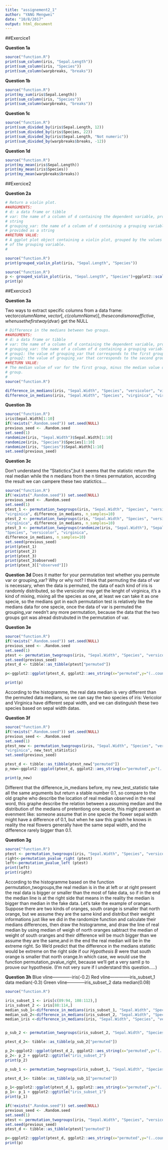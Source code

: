 ```yaml
---
title: "assignement2_1"
author: "YANG Mengwei"
date: "10/8/2017"
output: html_document
---
```

##Exercice1

**Question 1a**

```r
source("function.R")
print(sum_column(iris, "Sepal.Length"))
print(sum_column(iris, "Species"))
print(sum_column(warpbreaks, "breaks"))
```

**Question 1b**

```r
source("function.R")
print(my_sum(iris$Sepal.Length))
print(sum_column(iris, "Species"))
print(sum_column(warpbreaks, "breaks"))
```

**Question 1c**

```r
source("function.R")
print(sum_divided_by(iris$Sepal.Length, 12))
print(sum_divided_by(iris$Species, 22))
print(sum_divided_by(iris$Sepal.Length, "Not numeric"))
print(sum_divided_by(warpbreaks$breaks, -12))
```

**Question 1d**
```r
source("function.R")
print(my_mean(iris$Sepal.Length))
print(my_mean(iris$Species))
print(my_mean(warpbreaks$breaks))
```

##Exercice2

**Question 2a**

```r
# Return a violin plot.
##ARGUMENTS:
# d: a data frame or tibble
# var: the name of a column of d containing the dependent variable, provided as a
# string
# grouping_var: the name of a column of d containing a grouping variable,
# provided as a string
##RETURN VALUE:
# A ggplot plot object containing a violin plot, grouped by the values
# of the grouping variable.
#

source("function.R")
print(grouped_violin_plot(iris, "Sepal.Length", "Species"))
```

```r
source("function.R")
p <- grouped_violin_plot(iris, "Sepal.Length", "Species")+ggplot2::scale_fill_brewer(palette ="PuBu")+ggplot2::labs(title="Iris Data")
print(p)

```

##Exercice3

**Question 3a**

Two ways to extract specific columns from a data frame: vector$columnName,vector[,c(columnName)],the second is more effictive,when use the first way (d$var) get the NULL


```r
# Difference in the medians between two groups.
##ARGUMENTS:
# d: a data frame or tibble
# var: the name of a column of d containing the dependent variable, provided as a string
# grouping_var: the name of a column of d containing a grouping variable, provided as a string
# group1: the value of grouping_var that corresponds to the first group
# group2: the value of grouping_var that corresponds to the second group
##RETURN VALUE:
# The median value of var for the first group, minus the median value of var for the second
# group.
#
source("function.R")

difference_in_medians(iris, "Sepal.Width", "Species", "versicolor", "virginica")
difference_in_medians(iris, "Sepal.Width", "Species", "virginica", "virginica")
```

**Question 3b**

```r
source("function.R")
iris$Sepal.Width[1:10]
if(!exists(".Random.seed")) set.seed(NULL)
previous_seed <- .Random.seed
set.seed(1)
randomize(iris, "Sepal.Width")$Sepal.Width[1:10]
randomize(iris, "Species")$Species[1:10]
randomize(iris, "Species")$Sepal.Width[1:10]
set.seed(previous_seed)
```

**Question 3c**

Don't understand the "Statictics",but it seems that the statistic return the real median while the n medians from the n times permutation, according the result we can campere these two statictics....

```r
source("function.R")
if(!exists(".Random.seed")) set.seed(NULL)
previous_seed <- .Random.seed
set.seed(1)
ptest_1 <- permutation_twogroups(iris, "Sepal.Width", "Species", "versicolor",
"virginica", difference_in_medians, n_samples=10)
ptest_2 <- permutation_twogroups(iris, "Sepal.Width", "Species", "versicolor",
"virginica", difference_in_medians, n_samples=10)
ptest_3 <- permutation_twogroups(randomize(iris, "Sepal.Width"), "Sepal.Width",
"Species", "versicolor", "virginica",
difference_in_medians, n_samples=10)
set.seed(previous_seed)
print(ptest_1)
print(ptest_2)
print(ptest_3)
print(ptest_3$observed)
print(ptest_3[["observed"]])
```

**Question 3d**
Does it matter for your permutation test whether you permute var or grouping_var? Why or why not?
I think that permuting the data of var is necessary, when the data is permuted, the data of each kind of iris is randomly distributed, so the versicolor may get the lenght of virginica, it's a kind of mixing, mixing all the species as one, at least we can take it as one specie, so the medians got in each permutation test is relatively like the medians data for one specie, once the data of var is permuted the grouping_var needn't any more permutation, because the data that the two groups got was alread distrubuted in the permutation of var.

**Question 3e**
```r
source("function.R")
if(!exists(".Random.seed")) set.seed(NULL)
previous_seed <- .Random.seed
set.seed(1)
ptest <- permutation_twogroups(iris, "Sepal.Width", "Species", "versicolor","virginica",difference_in_medians)
set.seed(previous_seed)
ptest_d <- tibble::as_tibble(ptest["permuted"])

p<-ggplot2::ggplot(ptest_d, ggplot2::aes_string(x="permuted",y="(..count..)"))+ggplot2::geom_histogram(fill="yellow",colour="black")+ggplot2::geom_vline(ggplot2::aes(xintercept=median(ptest$observed)))

print(p)
```
According to the histogramme, the real data median is very different than the permuted data medians, so we can say the two species of iris: Vericolor and Virginica have different sepal width, and we can distinguish these two species based on sepal width datas.


**Question 3f**

```r
source("function.R")
if(!exists(".Random.seed")) set.seed(NULL)
previous_seed <- .Random.seed
set.seed(1)
ptest_new <- permutation_twogroups(iris, "Sepal.Width", "Species", "versicolor",
"virginica", new_test_statistic)
set.seed(previous_seed)

ptest_d <- tibble::as_tibble(ptest_new["permuted"])
p_new<-ggplot2::ggplot(ptest_d, ggplot2::aes_string(x="permuted",y="(..count..)"))+ggplot2::geom_histogram(fill="grey",colour="black")+ggplot2::geom_vline(ggplot2::aes(xintercept=median(ptest_new$observed)))

print(p_new)

```

Different that the difference_in_medians before, my new_test_statistic take all the same arguments but return a stable number 0.1, so compare to the old graphe who describe the location of real median observed in the real word, this graphe describe the relation between a assuming median and the distribution of the medians of pretentiong one specie, this might present an evenment like: someone assume that in one specie the flower sepal width might have a difference of 0.1, but when he saw this graph he knows in reality the real flowers generally have the same sepal width, and the difference rarely bigger than 0.1.

**Question 3g**

```r
source("function.R")
ptest <- permutation_twogroups(iris, "Sepal.Width", "Species", "versicolor","virginica",difference_in_medians)
right<-permutation_pvalue_right (ptest)
left<-permutation_pvalue_left (ptest)
print(left)
print(right)
```

According to the histogramme based on the function  permutation_twogroups,the real median is in the at left or at right present the real data is bigger or smaller than the most of fake data, so if in the end the median line is at the right side that means in the reality the median is bigger than median in the fake data.
Let's take the example of oranges. Suppose there are two kinds of oranges, south orange is smaller that north orange, but we assume they are  the same kind and distribut their weight informations just like we did in the randomize function and calculate their medians differences, then draw the histogramme, and draw the line of real median by using median of weigh of north oranges sabtract the median of weight of south oranges and their difference will be much bigger than we assume they are the same,and in the end the real median will be in the extreme right. So We'd predict that the difference in the medians statistic would be extreme on the right side if our *Hypothesis B* were that south orange is smaller that north orange.In which case, we would use the function permutation_pvalue_right, because we'll get a very samll p to prouve our hypothesie.
(I'm not very sure if I understand this question.....)

**Question 3h**
Blue vline-------------iris(-0.2)
Red vline--------------iris_subset_1 data median(-0.3)
Green vline------------iris_subset_2 data median(0.08)

```r
source("function.R")

iris_subset_1 <- iris[c(89:94, 108:112),]
iris_subset_2 <- iris[88:114,]
median_sub_1<-difference_in_medians(iris_subset_1, "Sepal.Width", "Species", "versicolor", "virginica")
median_sub_2<-difference_in_medians(iris_subset_2, "Sepal.Width", "Species", "versicolor", "virginica")
median_iris <-difference_in_medians(iris, "Sepal.Width", "Species", "versicolor", "virginica")


p_sub_2 <- permutation_twogroups(iris_subset_2, "Sepal.Width", "Species", "versicolor","virginica",difference_in_medians)

ptest_d_2<- tibble::as_tibble(p_sub_2["permuted"])

p_2<-ggplot2::ggplot(ptest_d_2, ggplot2::aes_string(x="permuted",y="(..count..)"))+ggplot2::geom_histogram(fill="yellow",colour="black")+ggplot2::geom_vline(ggplot2::aes(xintercept=median(ptest_new$observed)),color="green",size=2)+ggplot2::geom_vline(xintercept=difference_in_medians(iris, "Sepal.Width", "Species", "versicolor", "virginica"),color = "blue",size=2)+ggplot2::geom_vline(xintercept=median_sub_1,color="red",size=2)
p_2<- p_2 + ggplot2::ggtitle("iris_subset_2")
print(p_2)

p_sub_1 <- permutation_twogroups(iris_subset_1, "Sepal.Width", "Species", "versicolor","virginica",difference_in_medians)

ptest_d_1<- tibble::as_tibble(p_sub_1["permuted"])

p_1<-ggplot2::ggplot(ptest_d_1, ggplot2::aes_string(x="permuted",y="(..count..)"))+ggplot2::geom_histogram(fill="yellow",colour="black")+ggplot2::geom_vline(ggplot2::aes(xintercept=median(ptest_new$observed)),color="red",size=2)+ggplot2::geom_vline(xintercept=difference_in_medians(iris, "Sepal.Width", "Species", "versicolor", "virginica"),color = "blue",size=2)+ggplot2::geom_vline(xintercept=median_sub_2,color="green",size=2)
p_1<- p_1 + ggplot2::ggtitle("iris_subset_1")
print(p_1)

if(!exists(".Random.seed")) set.seed(NULL)
previous_seed <- .Random.seed
set.seed(1)
ptest <- permutation_twogroups(iris, "Sepal.Width", "Species", "versicolor","virginica",difference_in_medians)
set.seed(previous_seed)
ptest_d <- tibble::as_tibble(ptest["permuted"])

p<-ggplot2::ggplot(ptest_d, ggplot2::aes_string(x="permuted",y="(..count..)"))+ggplot2::geom_histogram(fill="yellow",colour="black")+ggplot2::geom_vline(ggplot2::aes(xintercept=median(ptest$observed)),color="blue",size=2)+ggplot2::geom_vline(xintercept=median_sub_1,color="red",size=2)+ggplot2::geom_vline(xintercept=median_sub_2,color="green",size=2)
print(p)
```

